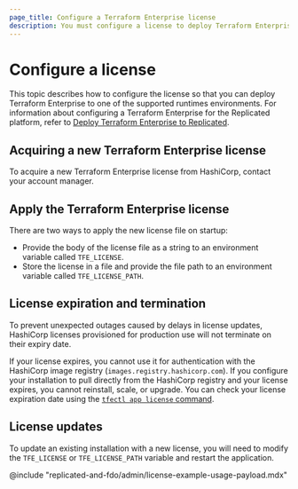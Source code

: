 ```yaml
---
page_title: Configure a Terraform Enterprise license
description: You must configure a license to deploy Terraform Enterprise to a supported runtime environment. Learn how to acquire and configure a Terraform Enterprise license.
---
```


# Configure a license

This topic describes how to configure the license so that you can deploy Terraform Enterprise to one of the supported runtimes environments. For information about configuring a Terraform Enterprise for the Replicated platform, refer to [Deploy Terraform Enterprise to Replicated](/terraform/enterprise/deploy/replicated).


## Acquiring a new Terraform Enterprise license

To acquire a new Terraform Enterprise license from HashiCorp, contact your account manager.

## Apply the Terraform Enterprise license

There are two ways to apply the new license file on startup:

- Provide the body of the license file as a string to an environment variable called `TFE_LICENSE`.
- Store the license in a file and provide the file path to an environment variable called `TFE_LICENSE_PATH`.

## License expiration and termination

To prevent unexpected outages caused by delays in license updates, HashiCorp licenses provisioned for production use
will not terminate on their expiry date.

If your license expires, you cannot use it for authentication with the HashiCorp image registry (`images.registry.hashicorp.com`). If you configure your installation to pull directly from the HashiCorp registry and your license expires, you cannot reinstall, scale, or upgrade. You can check your license expiration date using the [`tfectl app license` command](/terraform/enterprise/deploy/reference/cli#review-hashicorp-license-status).

## License updates

To update an existing installation with a new license, you will need to modify the `TFE_LICENSE` or `TFE_LICENSE_PATH`
variable and restart the application.

@include "replicated-and-fdo/admin/license-example-usage-payload.mdx"
